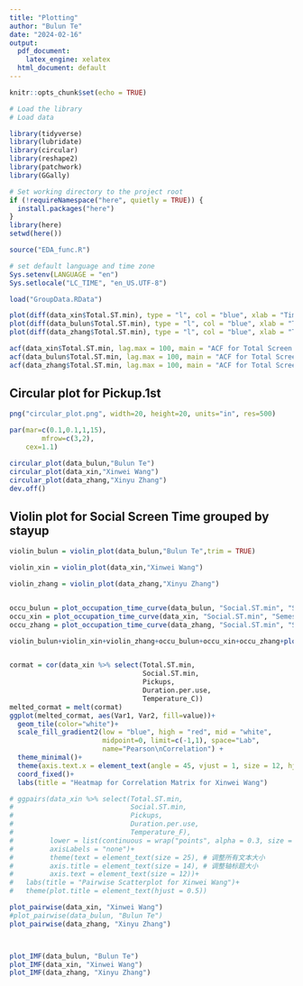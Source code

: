 ```yaml
---
title: "Plotting"
author: "Bulun Te"
date: "2024-02-16"
output:
  pdf_document: 
    latex_engine: xelatex
  html_document: default
---
```


```r
knitr::opts_chunk$set(echo = TRUE)
```


```r

# Load the library  
# Load data

library(tidyverse)
library(lubridate)
library(circular)
library(reshape2)
library(patchwork)
library(GGally)

# Set working directory to the project root
if (!requireNamespace("here", quietly = TRUE)) {
  install.packages("here")
}
library(here)
setwd(here())

source("EDA_func.R")

# set default language and time zone
Sys.setenv(LANGUAGE = "en")
Sys.setlocale("LC_TIME", "en_US.UTF-8")

load("GroupData.RData")

```


```r

plot(diff(data_xin$Total.ST.min), type = "l", col = "blue", xlab = "Time", ylab = "Total Screen Time (min)", main = "Total Screen Time for Xinwei Wang")
plot(diff(data_bulun$Total.ST.min), type = "l", col = "blue", xlab = "Time", ylab = "Total Screen Time (min)", main = "Total Screen Time for Bulun Te")
plot(diff(data_zhang$Total.ST.min), type = "l", col = "blue", xlab = "Time", ylab = "Total Screen Time (min)", main = "Total Screen Time for Xinyu Zhang")

```


```r

acf(data_xin$Total.ST.min, lag.max = 100, main = "ACF for Total Screen Time for Xinwei Wang")
acf(data_bulun$Total.ST.min, lag.max = 100, main = "ACF for Total Screen Time for Bulun Te")
acf(data_zhang$Total.ST.min, lag.max = 100, main = "ACF for Total Screen Time for Xinyu Zhang")

```




## Circular plot for Pickup.1st

```r

png("circular_plot.png", width=20, height=20, units="in", res=500)

par(mar=c(0.1,0.1,1,15),
        mfrow=c(3,2),
    cex=1.1)

circular_plot(data_bulun,"Bulun Te")
circular_plot(data_xin,"Xinwei Wang")
circular_plot(data_zhang,"Xinyu Zhang")
dev.off()

```


## Violin plot for Social Screen Time grouped by stayup

```r

violin_bulun = violin_plot(data_bulun,"Bulun Te",trim = TRUE)

violin_xin = violin_plot(data_xin,"Xinwei Wang")

violin_zhang = violin_plot(data_zhang,"Xinyu Zhang")


occu_bulun = plot_occupation_time_curve(data_bulun, "Social.ST.min", "Semester", c(1, 0), c("blue", "red"),"Bulun Te")
occu_xin = plot_occupation_time_curve(data_xin, "Social.ST.min", "Semester", c(1, 0), c("blue", "red"),"Xinwei Wang")
occu_zhang = plot_occupation_time_curve(data_zhang, "Social.ST.min", "Semester", c(1, 0), c("blue", "red"),"Xinyu Zhang")

violin_bulun+violin_xin+violin_zhang+occu_bulun+occu_xin+occu_zhang+plot_layout(ncol = 3)



```


```r

cormat = cor(data_xin %>% select(Total.ST.min,
                                 Social.ST.min,
                                 Pickups,
                                 Duration.per.use,
                                 Temperature_C))
melted_cormat = melt(cormat)
ggplot(melted_cormat, aes(Var1, Var2, fill=value))+
  geom_tile(color="white")+
  scale_fill_gradient2(low = "blue", high = "red", mid = "white", 
                       midpoint=0, limit=c(-1,1), space="Lab", 
                       name="Pearson\nCorrelation") +
  theme_minimal()+ 
  theme(axis.text.x = element_text(angle = 45, vjust = 1, size = 12, hjust = 1))+
  coord_fixed()+
  labs(title = "Heatmap for Correlation Matrix for Xinwei Wang")

```


```r

# ggpairs(data_xin %>% select(Total.ST.min,
#                             Social.ST.min,
#                             Pickups,
#                             Duration.per.use,
#                             Temperature_F),
#         lower = list(continuous = wrap("points", alpha = 0.3, size = 2.5)), 
#         axisLabels = "none")+
#         theme(text = element_text(size = 25), # 调整所有文本大小
#         axis.title = element_text(size = 14), # 调整轴标题大小
#         axis.text = element_text(size = 12))+
#   labs(title = "Pairwise Scatterplot for Xinwei Wang")+
#   theme(plot.title = element_text(hjust = 0.5))

plot_pairwise(data_xin, "Xinwei Wang")
#plot_pairwise(data_bulun, "Bulun Te")
plot_pairwise(data_zhang, "Xinyu Zhang")




```



```r



plot_IMF(data_bulun, "Bulun Te")
plot_IMF(data_xin, "Xinwei Wang")
plot_IMF(data_zhang, "Xinyu Zhang")



```

```r

```






